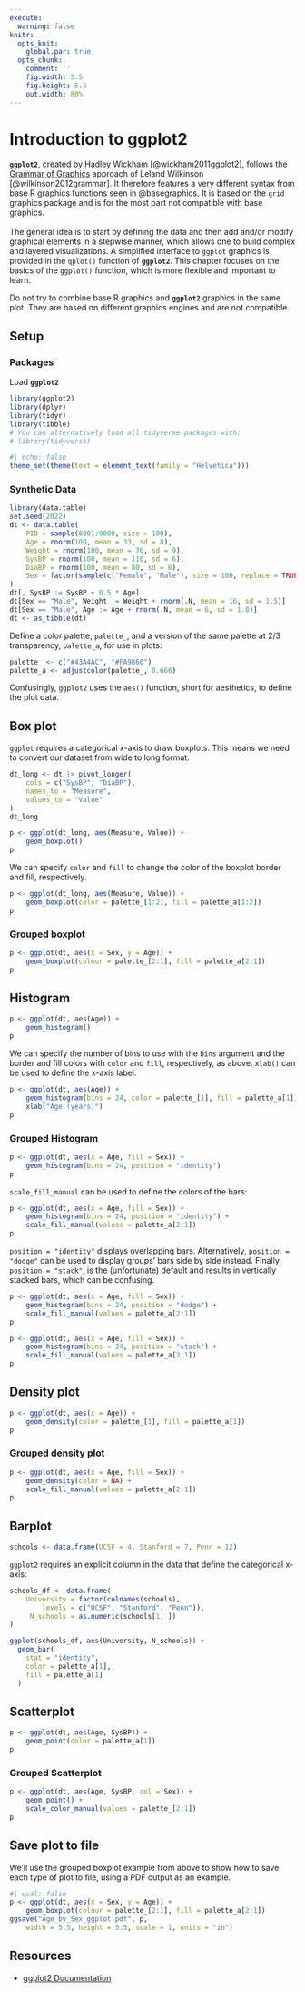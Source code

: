```yaml
---
execute: 
  warning: false
knitr:
  opts_knit:
    global.par: true
  opts_chunk: 
    comment: ''
    fig.width: 5.5
    fig.height: 5.5
    out.width: 80%
---
```

# Introduction to **ggplot2** {#sec-ggplot2}

**`ggplot2`**, created by Hadley Wickham [@wickham2011ggplot2], follows the 
[Grammar of Graphics](https://www.springer.com/statistics/computational/book/978-0-387-24544-7) 
approach of Leland Wilkinson [@wilkinson2012grammar]. It therefore features a very different 
syntax from base R graphics functions seen in @basegraphics. It is based on the `grid` graphics package and is
for the most part not compatible with base graphics.
<br><br>
The general idea is to start by defining the data and then add and/or modify 
graphical elements in a stepwise manner, which allows one to build complex and 
layered visualizations. A simplified interface to `ggplot` graphics is provided 
in the `qplot()` function of **`ggplot2`**. This chapter focuses on the basics of the
`ggplot()` function, which is more flexible and important to learn.

::: callout-warning
Do not try to combine base R graphics and **`ggplot2`** graphics in the same plot.
They are based on different graphics engines and are not compatible.
:::

## Setup

### Packages

Load **`ggplot2`**

```r
library(ggplot2)
library(dplyr)
library(tidyr)
library(tibble)
# You can alternatively load all tidyverse packages with:
# library(tidyverse)
```

```r
#| echo: false
theme_set(theme(text = element_text(family = "Helvetica")))
```

### Synthetic Data

```r
library(data.table)
set.seed(2022)
dt <- data.table(
    PID = sample(8001:9000, size = 100),
    Age = rnorm(100, mean = 33, sd = 8),
    Weight = rnorm(100, mean = 70, sd = 9),
    SysBP = rnorm(100, mean = 110, sd = 6),
    DiaBP = rnorm(100, mean = 80, sd = 6),
    Sex = factor(sample(c("Female", "Male"), size = 100, replace = TRUE))
)
dt[, SysBP := SysBP + 0.5 * Age]
dt[Sex == "Male", Weight := Weight + rnorm(.N, mean = 16, sd = 1.5)]
dt[Sex == "Male", Age := Age + rnorm(.N, mean = 6, sd = 1.8)]
dt <- as_tibble(dt)
```

Define a color palette, `palette_`, and a version of the same palette at 2/3 
transparency, `palette_a`, for use in plots:

```r
palette_ <- c("#43A4AC", "#FA9860")
palette_a <- adjustcolor(palette_, 0.666)
```

::: callout-note
Confusingly, `ggplot2` uses the `aes()` function, short for aesthetics, to define the 
plot data.
:::

## Box plot

`ggplot` requires a categorical x-axis to draw boxplots. This means 
we need to convert our dataset from wide to long format.

```r
dt_long <- dt |> pivot_longer(
    cols = c("SysBP", "DiaBP"),
    names_to = "Measure",
    values_to = "Value"
)
dt_long
```

```r
p <- ggplot(dt_long, aes(Measure, Value)) + 
    geom_boxplot()
p
```

We can specify `color` and `fill` to change the color of the boxplot border and
fill, respectively.

```r
p <- ggplot(dt_long, aes(Measure, Value)) + 
    geom_boxplot(color = palette_[1:2], fill = palette_a[1:2])
p
```

### Grouped boxplot

```r
p <- ggplot(dt, aes(x = Sex, y = Age)) + 
    geom_boxplot(colour = palette_[2:1], fill = palette_a[2:1])
p
```

## Histogram

```r
p <- ggplot(dt, aes(Age)) + 
    geom_histogram()
p
```

We can specify the number of bins to use with the `bins` argument and the border and
fill colors with `color` and `fill`, respectively, as above. `xlab()` can be used to
define the x-axis label.

```r
p <- ggplot(dt, aes(Age)) + 
    geom_histogram(bins = 24, color = palette_[1], fill = palette_a[1]) +
    xlab("Age (years)")
p
```

### Grouped Histogram

```r
p <- ggplot(dt, aes(x = Age, fill = Sex)) + 
    geom_histogram(bins = 24, position = "identity")
p
```

`scale_fill_manual` can be used to define the colors of the bars:

```r
p <- ggplot(dt, aes(x = Age, fill = Sex)) + 
    geom_histogram(bins = 24, position = "identity") +
    scale_fill_manual(values = palette_a[2:1])
p
```

`position = "identity"` displays overlapping bars. Alternatively, `position = "dodge"` can be used to display groups' bars side by side instead. Finally, `position = "stack"`, is the (unfortunate) default and results in vertically stacked bars, which can be
confusing.

```r
p <- ggplot(dt, aes(x = Age, fill = Sex)) + 
    geom_histogram(bins = 24, position = "dodge") +
    scale_fill_manual(values = palette_a[2:1])
p
```

```r
p <- ggplot(dt, aes(x = Age, fill = Sex)) + 
    geom_histogram(bins = 24, position = "stack") +
    scale_fill_manual(values = palette_a[2:1])
p
```

## Density plot

```r
p <- ggplot(dt, aes(x = Age)) + 
    geom_density(color = palette_[1], fill = palette_a[1])
p
```

### Grouped density plot

```r
p <- ggplot(dt, aes(x = Age, fill = Sex)) + 
    geom_density(color = NA) +
    scale_fill_manual(values = palette_a[2:1])
p
```

## Barplot

```r
schools <- data.frame(UCSF = 4, Stanford = 7, Penn = 12)
```

`ggplot2` requires an explicit column in the data that define the categorical 
x-axis:

```r
schools_df <- data.frame(
    University = factor(colnames(schools), 
        levels = c("UCSF", "Stanford", "Penn")),
     N_schools = as.numeric(schools[1, ])
)
```

```r
ggplot(schools_df, aes(University, N_schools)) +
  geom_bar(
    stat = "identity",
    color = palette_a[1],
    fill = palette_a[1]
  )
```

## Scatterplot

```r
p <- ggplot(dt, aes(Age, SysBP)) +
    geom_point(color = palette_a[1])
p
```

### Grouped Scatterplot

```r
p <- ggplot(dt, aes(Age, SysBP, col = Sex)) +
    geom_point() +
    scale_color_manual(values = palette_[2:1])
p
```

## Save plot to file

We'll use the grouped boxplot example from above to show how to save each type of plot
to file, using a PDF output as an example.

```r
#| eval: false
p <- ggplot(dt, aes(x = Sex, y = Age)) + 
    geom_boxplot(colour = palette_[2:1], fill = palette_a[2:1])
ggsave("Age_by_Sex_ggplot.pdf", p,
    width = 5.5, height = 5.5, scale = 1, units = "in")
```

## Resources

- [ggplot2 Documentation](https://ggplot2.tidyverse.org/)
